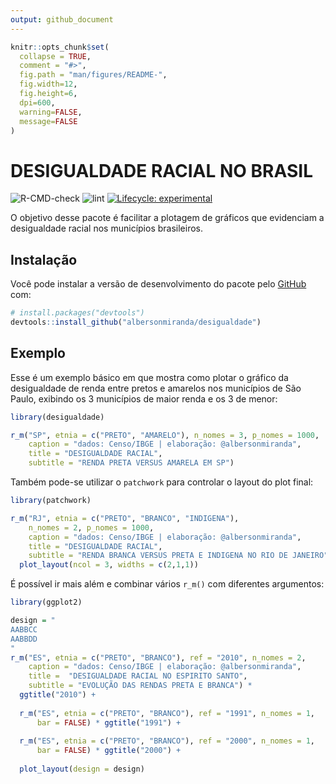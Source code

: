 ```yaml
---
output: github_document
---
```


<!-- README.md is generated from README.Rmd. Please edit that file -->

```r
knitr::opts_chunk$set(
  collapse = TRUE,
  comment = "#>",
  fig.path = "man/figures/README-",
  fig.width=12,
  fig.height=6,
  dpi=600,
  warning=FALSE,
  message=FALSE
)
```

# DESIGUALDADE RACIAL NO BRASIL

<!-- badges: start -->
![R-CMD-check](https://github.com/albersonmiranda/desigualdade/workflows/R-CMD-check/badge.svg?branch=master&event=push) ![lint](https://github.com/albersonmiranda/desigualdade/workflows/lint/badge.svg?branch=master&event=push)
[![Lifecycle: experimental](https://img.shields.io/badge/lifecycle-experimental-orange.svg)](https://www.tidyverse.org/lifecycle/#experimental)
<!-- badges: end -->

O objetivo desse pacote é facilitar a plotagem de gráficos que evidenciam a desigualdade racial nos municípios brasileiros.

## Instalação

Você pode instalar a versão de desenvolvimento do pacote pelo [GitHub](https://github.com/) com:

``` r
# install.packages("devtools")
devtools::install_github("albersonmiranda/desigualdade")
```
## Exemplo

Esse é um exemplo básico em que mostra como plotar o gráfico da desigualdade de renda entre pretos e amarelos nos municípios de São Paulo, exibindo os 3 municípios de maior renda e os 3 de menor:

```r
library(desigualdade)

r_m("SP", etnia = c("PRETO", "AMARELO"), n_nomes = 3, p_nomes = 1000,
    caption = "dados: Censo/IBGE | elaboração: @albersonmiranda",
    title = "DESIGUALDADE RACIAL",
    subtitle = "RENDA PRETA VERSUS AMARELA EM SP")
```

Também pode-se utilizar o `patchwork` para controlar o layout do plot final:

```r
library(patchwork)

r_m("RJ", etnia = c("PRETO", "BRANCO", "INDIGENA"),
    n_nomes = 2, p_nomes = 1000,
    caption = "dados: Censo/IBGE | elaboração: @albersonmiranda",
    title = "DESIGUALDADE RACIAL",
    subtitle = "RENDA BRANCA VERSUS PRETA E INDIGENA NO RIO DE JANEIRO") +
  plot_layout(ncol = 3, widths = c(2,1,1))
```

É possível ir mais além e combinar vários `r_m()` com diferentes argumentos:

```r

library(ggplot2)

design = "
AABBCC
AABBDD
"
r_m("ES", etnia = c("PRETO", "BRANCO"), ref = "2010", n_nomes = 2,
    caption = "dados: Censo/IBGE | elaboração: @albersonmiranda",
    title =  "DESIGUALDADE RACIAL NO ESPIRITO SANTO",
    subtitle = "EVOLUÇÃO DAS RENDAS PRETA E BRANCA") *
  ggtitle("2010") +
  
  r_m("ES", etnia = c("PRETO", "BRANCO"), ref = "1991", n_nomes = 1,
      bar = FALSE) * ggtitle("1991") +
  
  r_m("ES", etnia = c("PRETO", "BRANCO"), ref = "2000", n_nomes = 1,
      bar = FALSE) * ggtitle("2000") +
  
  plot_layout(design = design)
```
